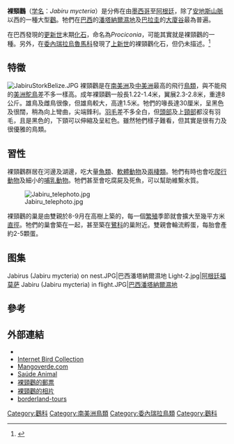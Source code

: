 {{Speciesbox
| name = 裸頸鸛
| fossil_range = [[上新世|上新世]]初期至今，{{fossilrange|5|0}}
| status = LC
| status_system    = IUCN3.1
| status_ref = <ref name=IUCN>{{IUCN|id=22697710 |title=''Jabiru mycteria'' |assessors=[[BirdLife_International|BirdLife International]] |version=2020.1|year=2016 |accessdate=1 October 2016}} 数据库資料包含說明此物種被編入無危級別的原因</ref>
| image = Jabiru mycteria con crías.jpg
| image_width = 260px
| image_caption = 成鳥與雛鳥，攝於[[阿根廷|阿根廷]][[伊貝拉濕地|伊貝拉濕地]]
| genus            = Jabiru
| parent_authority = {{link-en|Hellmayr|Carl Eduard Hellmayr}}, 1906
| species          = mycteria
| authority        = ([[辛里奇·利希滕斯坦|Lichtenstein]], 1819)
}}

'''裸頸鸛'''（[[学名|学名]]：''Jabiru mycteria''）是分佈在由[[墨西哥|墨西哥]]至[[阿根廷|阿根廷]]，除了[[安地斯山脈|安地斯山脈]]以西的一種大型[[鸛|鸛]]。牠們在[[巴西|巴西]]的[[潘塔納爾濕地|潘塔納爾濕地]]及[[巴拉圭|巴拉圭]]的[[大廈谷|大廈谷]]最為普遍。

在巴西發現的[[更新世|更新世]]末期[[化石|化石]]，命名為''Prociconia''，可能其實就是裸頸鸛的一種。另外，在[[委內瑞拉|委內瑞拉]][[烏魯馬科|烏魯馬科]]發現了[[上新世|上新世]]的裸頸鸛化石，但仍未描述。<ref name=walsh2005>{{Cite journal en|author=Walsh, Stig A. & Sánchez, Rodolfo|year=2005|title=Long legged South American birds and the first avian fossils from Venezuela|journal=Presentation at The Palaeontological Association 49th Annual Meeting|url=http://downloads.palass.org/annual_meeting/2005/confabs2005.pdf|deadurl=yes|archiveurl=https://web.archive.org/web/20081119141514/http://downloads.palass.org/annual_meeting/2005/confabs2005.pdf|archivedate=2008年11月19日|df=|access-date=2009年4月1日}}</ref>

== 特徵 ==
[[File:JabiruStorkBelize.JPG|thumb]]
裸頸鸛是在[[南美洲|南美洲]]及[[中美洲|中美洲]]最高的飛行[[鳥類|鳥類]]，與不能飛的[[美洲鴕鳥|美洲鴕鳥]]差不多一樣高。成年裸頸鸛一般長1.22-1.4米，翼展2.3-2.8米，重達8公斤。雄鳥及雌鳥很像，但雄鳥較大，高達1.5米。牠們的喙長達30厘米，呈黑色及很闊，稍為向上彎曲，尖端鋒利。[[羽毛|羽毛]]差不多全白，但[[頭部|頭部]]及上[[頸部|頸部]]都沒有羽毛，且是黑色的，下頸可以伸縮及呈紅色。雖然牠們樣子難看，但其實是很有力及很優雅的鳥類。

== 習性 ==
裸頸鸛群居在河邊及湖邊，吃大量[[魚類|魚類]]、[[軟體動物|軟體動物]]及[[兩棲類|兩棲類]]。牠們有時也會吃[[爬行動物|爬行動物]]及細小的[[哺乳動物|哺乳動物]]。牠們甚至會吃腐屍及死魚，可以幫助維繫水質。

[[File:Jabiru_telephoto.jpg|thumb]]

裸頸鸛的巢是由雙親於8-9月在高樹上築的，每一個[[繁殖|繁殖]]季節就會擴大至幾平方米[[直徑|直徑]]。牠們的巢會築在一起，甚至築在[[鷺科|鷺科]]的巢附近。雙親會輪流孵蛋，每胎會產約2-5顆蛋。

==图集==
<gallery mode = packed heights = 130px>
Jabirus (Jabiru mycteria) on nest.JPG|巴西潘塔納爾濕地
Light-2.jpg|[[阿根廷|阿根廷]][[福莫萨_(阿根廷)|福莫萨]]
Jabiru (Jabiru mycteria) in flight.JPG|[[巴西|巴西]][[潘塔納爾濕地|潘塔納爾濕地]]
</gallery>

== 參考 ==
{{reflist}}

== 外部連結 ==
{{Wikispecies|Jabiru mycteria}}
{{Commons category|Jabiru mycteria}}
*{{cite EB1911|wstitle=Jabiru |volume=15 |short=x}}
* [http://ibc.lynxeds.com/search/ibc_features/Jabiru Internet Bird Collection]
* [http://www.mangoverde.com/birdsound/picpages/pic22-16-1.html Mangoverde.com]{{Wayback|url=http://www.mangoverde.com/birdsound/picpages/pic22-16-1.html |date=20080725155635 }}
* [https://web.archive.org/web/20040404100407/http://www.saudeanimal.com.br/jaburu.htm Saúde Animal]
* [http://www.bird-stamps.org/cspecies/2201600.htm 裸頸鸛的郵票]{{Wayback|url=http://www.bird-stamps.org/cspecies/2201600.htm |date=20080705165230 }}
* [http://vireo.acnatsci.org/search.html?Form=Search&SEARCHBY=Common&KEYWORDS=jabiru&showwhat=images&AGE=All&SEX=All&ACT=All&Search=Search&VIEW=All&ORIENTATION=All&RESULTS=24 裸頸鸛的相片]{{Wayback|url=http://vireo.acnatsci.org/search.html?Form=Search&SEARCHBY=Common&KEYWORDS=jabiru&showwhat=images&AGE=All&SEX=All&ACT=All&Search=Search&VIEW=All&ORIENTATION=All&RESULTS=24 |date=20110516115640 }}
* [https://web.archive.org/web/20071030100907/http://borderland-tours.com/v2/images/stories/borderland/gallery_photos/argentina/jabiru.jpg borderland-tours]
{{鸛科}}
{{Taxonbar|from=Q17970}}

[[Category:鸛科|Category:鸛科]]
[[Category:南美洲鳥類|Category:南美洲鳥類]]
[[Category:委內瑞拉鳥類|Category:委內瑞拉鳥類]]
[[Category:鸛科|Category:鸛科]]